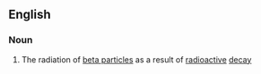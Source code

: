 ==English==

===Noun===
{{en-noun|sg=[[beta]] [[radiation]]|-}}

#{{physics}} The radiation of [[beta particle]]s as a result of [[radioactive]] [[decay]]